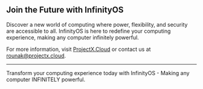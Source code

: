 
## Join the Future with InfinityOS

Discover a new world of computing where power, flexibility, and security are accessible to all. InfinityOS is here to redefine your computing experience, making any computer infinitely powerful.

For more information, visit [ProjectX.Cloud](http://projectx.cloud) or contact us at rounak@projectx.cloud.

---
Transform your computing experience today with InfinityOS - Making any computer INFINITELY powerful.

